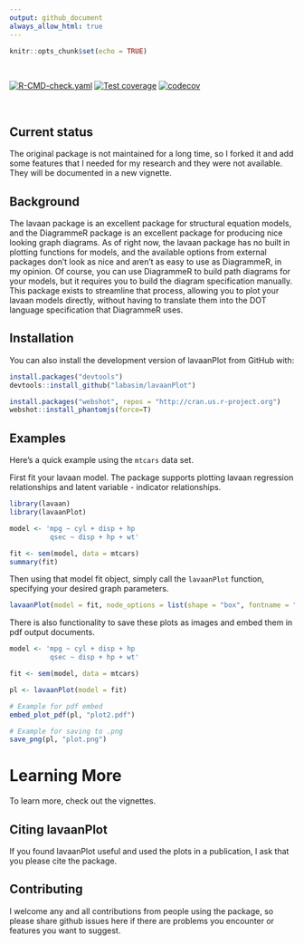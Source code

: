 ```yaml
---
output: github_document
always_allow_html: true
---
```


```r
knitr::opts_chunk$set(echo = TRUE)
```
⁠<!-- badges: start -->⁠

[![R-CMD-check.yaml](https://github.com/LabAsim/lavaanPlot/actions/workflows/R-CMD-check.yaml/badge.svg)](https://github.com/LabAsim/lavaanPlot/actions/workflows/R-CMD-check.yaml)
[![Test coverage](https://github.com/LabAsim/lavaanplot/actions/workflows/test-coverage.yaml/badge.svg)](https://github.com/LabAsim/lavaanplot/actions/workflows/test-coverage.yaml)
[![codecov](https://codecov.io/github/LabAsim/lavaanPlot/graph/badge.svg?token=DBA8ZBICH1)](https://codecov.io/github/LabAsim/lavaanPlot)

<!-- badges: end -->⁠

## Current status

The original package is not maintained for a long time, so I forked it and add some features that I needed for my research and they were not available. They will be documented in a new vignette.

## Background

The lavaan package is an excellent package for structural equation models, and the DiagrammeR package is an excellent package for producing nice looking graph diagrams. As of right now, the lavaan package has no built in plotting functions for models, and the available options from external packages don’t look as nice and aren’t as easy to use as DiagrammeR, in my opinion. Of course, you can use DiagrammeR to build path diagrams for your models, but it requires you to build the diagram specification manually. This package exists to streamline that process, allowing you to plot your lavaan models directly, without having to translate them into the DOT language specification that DiagrammeR uses.

## Installation

You can also install the development version of lavaanPlot from GitHub with:

```r
install.packages("devtools")
devtools::install_github("labasim/lavaanPlot")
```

```r
install.packages("webshot", repos = "http://cran.us.r-project.org")
webshot::install_phantomjs(force=T)
```

## Examples

Here's a quick example using the `mtcars` data set. 

First fit your lavaan model. The package supports plotting lavaan regression relationships and latent variable - indicator relationships.

```r
library(lavaan)
library(lavaanPlot)

model <- 'mpg ~ cyl + disp + hp
          qsec ~ disp + hp + wt'

fit <- sem(model, data = mtcars)
summary(fit)
```

Then using that model fit object, simply call the `lavaanPlot` function, specifying your desired graph parameters.

```r
lavaanPlot(model = fit, node_options = list(shape = "box", fontname = "Helvetica"), edge_options = list(color = "grey"), coefs = T)
```

There is also functionality to save these plots as images and embed them in pdf output documents.

```r
model <- 'mpg ~ cyl + disp + hp
          qsec ~ disp + hp + wt'

fit <- sem(model, data = mtcars)

pl <- lavaanPlot(model = fit)

# Example for pdf embed
embed_plot_pdf(pl, "plot2.pdf")

# Example for saving to .png
save_png(pl, "plot.png")
```

# Learning More

To learn more, check out the vignettes.


## Citing lavaanPlot

If you found lavaanPlot useful and used the plots in a publication, I ask that you please cite the package. 

## Contributing

I welcome any and all contributions from people using the package, so please share github issues here if there are problems you encounter or features you want to suggest.
